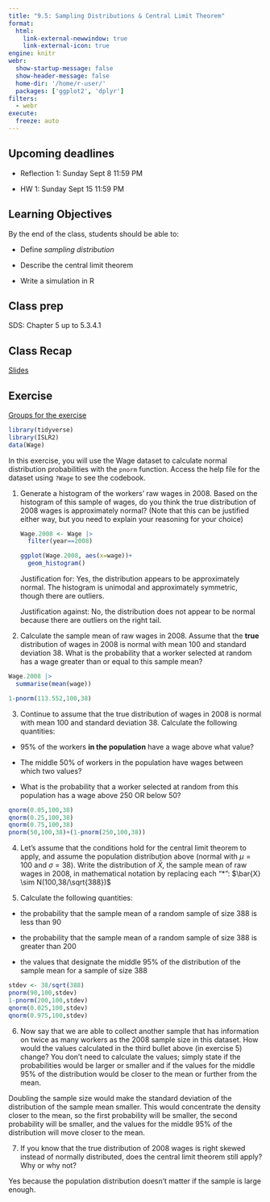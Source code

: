 ```yaml
---
title: "9.5: Sampling Distributions & Central Limit Theorem"
format: 
  html:
    link-external-newwindow: true
    link-external-icon: true
engine: knitr
webr: 
  show-startup-message: false
  show-header-message: false
  home-dir: '/home/r-user/'
  packages: ['ggplot2', 'dplyr']
filters:
  - webr
execute:
  freeze: auto
---
```


## Upcoming deadlines

-   Reflection 1: Sunday Sept 8 11:59 PM

-   HW 1: Sunday Sept 15 11:59 PM

## Learning Objectives

By the end of the class, students should be able to:

-   Define *sampling distribution*

-   Describe the central limit theorem

-   Write a simulation in R

## Class prep

SDS: Chapter 5 up to 5.3.4.1

## Class Recap

[Slides](SamplingDistributions_slides-speaker.html)

## Exercise

[Groups for the exercise](https://docs.google.com/spreadsheets/d/16Eed60rRnipqaPwrCnzAiLTd66RNS5T9N3ohW0Fq4xY/edit?usp=sharing)

```r
library(tidyverse)
library(ISLR2)
data(Wage)
```

In this exercise, you will use the Wage dataset to calculate normal distribution probabilities with the `pnorm` function. Access the help file for the dataset using `?Wage` to see the codebook.

1.  Generate a histogram of the workers' raw wages in 2008. Based on the histogram of this sample of wages, do you think the true distribution of 2008 wages is approximately normal? (Note that this can be justified either way, but you need to explain your reasoning for your choice)

    ```r
    Wage.2008 <- Wage |> 
      filter(year==2008)

    ggplot(Wage.2008, aes(x=wage))+
      geom_histogram()
    ```

    Justification for: Yes, the distribution appears to be approximately normal. The histogram is unimodal and approximately symmetric, though there are outliers.

    Justification against: No, the distribution does not appear to be normal because there are outliers on the right tail.

2.  Calculate the sample mean of raw wages in 2008. Assume that the **true** distribution of wages in 2008 is normal with mean 100 and standard deviation 38. What is the probability that a worker selected at random has a wage greater than or equal to this sample mean?

```r
Wage.2008 |> 
  summarise(mean(wage))

1-pnorm(113.552,100,38)
```

3.  Continue to assume that the true distribution of wages in 2008 is normal with mean 100 and standard deviation 38. Calculate the following quantities:

-   95% of the workers **in the population** have a wage above what value?

-   The middle 50% of workers in the population have wages between which two values?

-   What is the probability that a worker selected at random from this population has a wage above 250 OR below 50?

```r
qnorm(0.05,100,38)
qnorm(0.25,100,38)
qnorm(0.75,100,38)
pnorm(50,100,38)+(1-pnorm(250,100,38))
```

4.  Let's assume that the conditions hold for the central limit theorem to apply, and assume the population distribution above (normal with $\mu$ = 100 and $\sigma$ = 38). Write the distribution of $\bar{X}$, the sample mean of raw wages in 2008, in mathematical notation by replacing each "\*": $\bar{X} \sim N(100,38/\sqrt{388})$

5.  Calculate the following quantities:

-   the probability that the sample mean of a random sample of size 388 is less than 90

-   the probability that the sample mean of a random sample of size 388 is greater than 200

-   the values that designate the middle 95% of the distribution of the sample mean for a sample of size 388

```r
stdev <- 38/sqrt(388)
pnorm(90,100,stdev)
1-pnorm(200,100,stdev)
qnorm(0.025,100,stdev)
qnorm(0.975,100,stdev)
```

6.  Now say that we are able to collect another sample that has information on twice as many workers as the 2008 sample size in this dataset. How would the values calculated in the third bullet above (in exercise 5) change? You don't need to calculate the values; simply state if the probabilities would be larger or smaller and if the values for the middle 95% of the distribution would be closer to the mean or further from the mean.

Doubling the sample size would make the standard deviation of the distribution of the sample mean smaller. This would concentrate the density closer to the mean, so the first probability will be smaller, the second probability will be smaller, and the values for the middle 95% of the distribution will move closer to the mean.

7.  If you know that the true distribution of 2008 wages is right skewed instead of normally distributed, does the central limit theorem still apply? Why or why not?

Yes because the population distribution doesn't matter if the sample is large enough.
